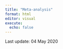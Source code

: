 ```yaml
---
title: "Meta-analysis"
format: html
editor: visual
execute: 
  echo: false
---
```


Last update: 04 May 2020

